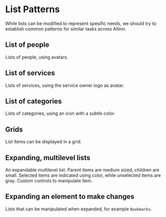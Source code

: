 
<Meta title="List/Patterns" />

# List Patterns

While lists can be modified to represent spesific needs, we should try to establish common patterns for similar tasks across Altinn.

## List of people

Lists of people, using avatars.

<Canvas of={Patterns.ListOfServices} />

## List of services

Lists of services, using the service owner logo as avatar.

<Canvas of={Patterns.ListOfServices} />

## List of categories

Lists of categories, using an icon with a subtle color.

<Canvas of={Patterns.ListOfCategories} />

## Grids

List items can be displayed in a grid.

<Canvas of={Patterns.CategoryGrid} />

## Expanding, multilevel lists

An expandable multilevel list. Parent items are medium sized, children are small. Selected items are indicated using color, while unselected items are gray. Custom controls to manipulate item.

<Canvas of={Patterns.MultilevelList} />

## Expanding an element to make changes

Lists that can be manipulated when expanded, for example `Bookmarks`.

<Canvas of={BookmarkStories.ControlledState} />
